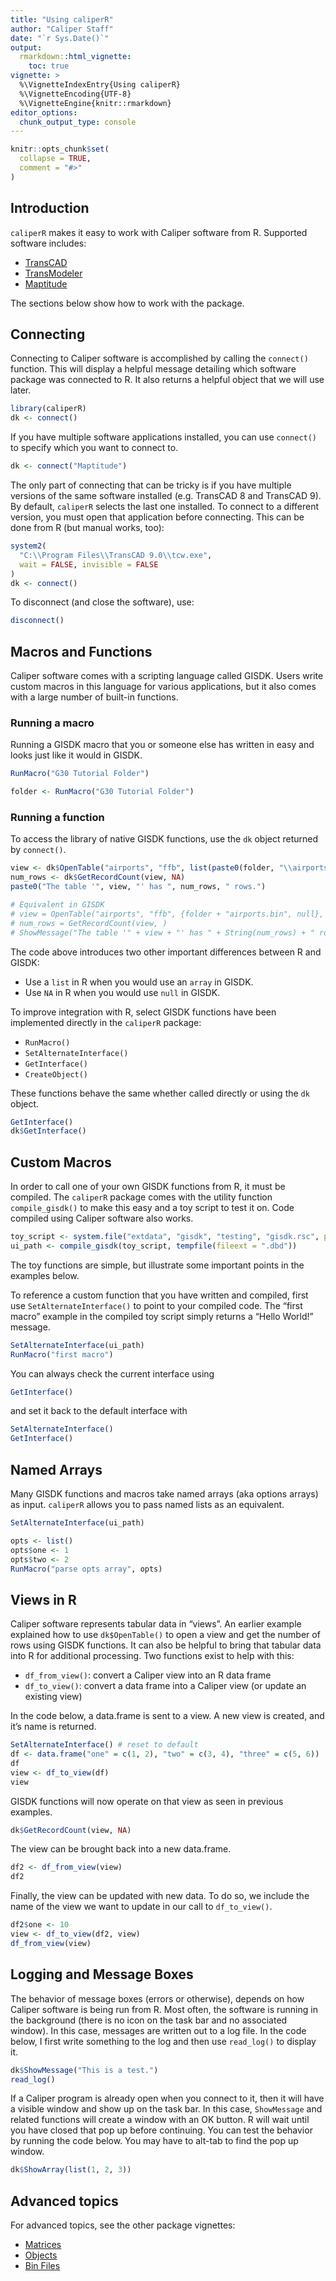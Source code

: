 ```yaml
---
title: "Using caliperR"
author: "Caliper Staff"
date: "`r Sys.Date()`"
output: 
  rmarkdown::html_vignette:
    toc: true
vignette: >
  %\VignetteIndexEntry{Using caliperR}
  %\VignetteEncoding{UTF-8}
  %\VignetteEngine{knitr::rmarkdown}
editor_options: 
  chunk_output_type: console
---
```


```r
knitr::opts_chunk$set(
  collapse = TRUE,
  comment = "#>"
)
```

## Introduction

`caliperR` makes it easy to work with Caliper software from R. Supported
software includes:

  * [TransCAD](https://www.caliper.com/tcovu.htm)
  * [TransModeler](https://www.caliper.com/transmodeler/default.htm)
  * [Maptitude](https://www.caliper.com/maptovu.htm)

The sections below show how to work with the package.

## Connecting

Connecting to Caliper software is accomplished by calling the `connect()`
function. This will display a helpful message detailing which software package
was connected to R. It also returns a helpful object that we will use later.

```r
library(caliperR)
dk <- connect()
```

If you have multiple software applications installed, you can use `connect()` to
specify which you want to connect to.

```r
dk <- connect("Maptitude")
```

The only part of connecting that can be tricky is if you have multiple versions
of the same software installed (e.g. TransCAD 8 and TransCAD 9). By default,
`caliperR` selects the last one installed. To connect to a different version,
you must open that application before connecting. This can be done from R (but
manual works, too):

```r
system2(
  "C:\\Program Files\\TransCAD 9.0\\tcw.exe",
  wait = FALSE, invisible = FALSE
)
dk <- connect()
```

To disconnect (and close the software), use:

```r
disconnect()
```

## Macros and Functions

Caliper software comes with a scripting language called GISDK. Users write custom
macros in this language for various applications, but it also comes with a large
number of built-in functions.

### Running a macro

Running a GISDK macro that you or someone else has written in easy and looks
just like it would in GISDK.

```r
RunMacro("G30 Tutorial Folder")
```

```r
folder <- RunMacro("G30 Tutorial Folder")
```

### Running a function

To access the library of native GISDK functions, use the `dk` object returned by
`connect()`.

```r
view <- dk$OpenTable("airports", "ffb", list(paste0(folder, "\\airports.bin")))
num_rows <- dk$GetRecordCount(view, NA)
paste0("The table '", view, "' has ", num_rows, " rows.")

# Equivalent in GISDK
# view = OpenTable("airports", "ffb", {folder + "airports.bin", null}, )
# num_rows = GetRecordCount(view, )
# ShowMessage("The table '" + view + "' has " + String(num_rows) + " rows.")
```

The code above introduces two other important differences between R and GISDK:

  * Use a `list` in R when you would use an `array` in GISDK.
  * Use `NA` in R when you would use `null` in GISDK.

To improve integration with R, select GISDK functions have been implemented
directly in the `caliperR` package:

  * `RunMacro()`
  * `SetAlternateInterface()`
  * `GetInterface()`
  * `CreateObject()`

These functions behave the same whether called directly or using the `dk`
object.

```r
GetInterface()
dk$GetInterface()
```

## Custom Macros

In order to call one of your own GISDK functions from R, it must be compiled.
The `caliperR` package comes with the utility function `compile_gisdk()` to make
this easy and a toy script to test it on. Code compiled using Caliper software
also works.

```r
toy_script <- system.file("extdata", "gisdk", "testing", "gisdk.rsc", package = "caliperR")
ui_path <- compile_gisdk(toy_script, tempfile(fileext = ".dbd"))
```

The toy functions are simple, but illustrate some important points in the
examples below.

To reference a custom function that you have written and compiled, first use 
`SetAlternateInterface()` to point to your compiled code. The "first macro"
example in the compiled toy script simply returns a "Hello World!" message.

```r
SetAlternateInterface(ui_path)
RunMacro("first macro")
```

You can always check the current interface using

```r
GetInterface()
```

and set it back to the default interface with

```r
SetAlternateInterface()
GetInterface()
```

## Named Arrays

Many GISDK functions and macros take named arrays (aka options arrays) as input.
`caliperR` allows you to pass named lists as an equivalent.

```r
SetAlternateInterface(ui_path)

opts <- list()
opts$one <- 1
opts$two <- 2
RunMacro("parse opts array", opts)
```

## Views in R

Caliper software represents tabular data in "views". An earlier example
explained how to use `dk$OpenTable()` to open a view and get the number of rows
using GISDK functions. It can also be helpful to bring that tabular data into R
for additional processing. Two functions exist to help with this:

  * `df_from_view()`: convert a Caliper view into an R data frame
  * `df_to_view()`: convert a data frame into a Caliper view (or update an
    existing view)

In the code below, a data.frame is sent to a view. A new view is created, and
it's name is returned.
  
```r
SetAlternateInterface() # reset to default
df <- data.frame("one" = c(1, 2), "two" = c(3, 4), "three" = c(5, 6))
df
view <- df_to_view(df)
view
```
  
GISDK functions will now operate on that view as seen in previous examples.

```r
dk$GetRecordCount(view, NA)
```

The view can be brought back into a new data.frame.

```r
df2 <- df_from_view(view)
df2
```

Finally, the view can be updated with new data. To do so, we include the name
of the view we want to update in our call to `df_to_view()`.

```r
df2$one <- 10
view <- df_to_view(df2, view)
df_from_view(view)
```

## Logging and Message Boxes

The behavior of message boxes (errors or otherwise), depends on how Caliper
software is being run from R. Most often, the software is running in the
background (there is no icon on the task bar and no associated window). In this
case, messages are written out to a log file. In the code below, I first write
something to the log and then use `read_log()` to display it.

```r
dk$ShowMessage("This is a test.")
read_log()
```

If a Caliper program is already open when you connect to it, then it will have a
visible window and show up on the task bar. In this case, `ShowMessage` and
related functions will create a window with an OK button. R will wait until you
have closed that pop up before continuing. You can test the behavior by running
the code below. You may have to alt-tab to find the pop up window.

```r
dk$ShowArray(list(1, 2, 3))
```

## Advanced topics

For advanced topics, see the other package vignettes:

  * [Matrices](caliper-matrices.html)
  * [Objects](caliper-objects.html)
  * [Bin Files](bin-files.html)
